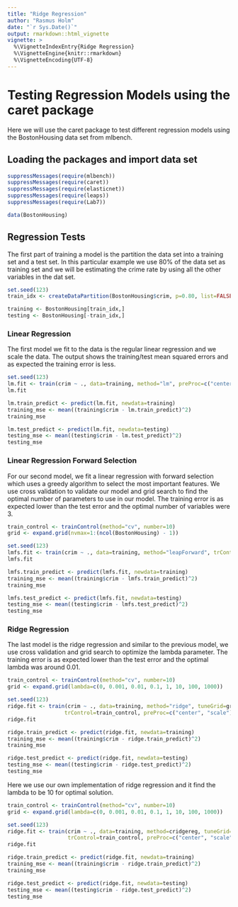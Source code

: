 ```yaml
---
title: "Ridge Regression"
author: "Rasmus Holm"
date: "`r Sys.Date()`"
output: rmarkdown::html_vignette
vignette: >
  %\VignetteIndexEntry{Ridge Regression}
  %\VignetteEngine{knitr::rmarkdown}
  %\VignetteEncoding{UTF-8}
---
```


# Testing Regression Models using the caret package

Here we will use the caret package to test different regression models using the BostonHousing data set from mlbench.

## Loading the packages and import data set

```r
suppressMessages(require(mlbench))
suppressMessages(require(caret))
suppressMessages(require(elasticnet))
suppressMessages(require(leaps))
suppressMessages(require(Lab7))

data(BostonHousing)
```

## Regression Tests

The first part of training a model is the partition the data set into a training set and a test set. In this particular example we use 80% of the data set as training set and we will be estimating the crime rate by using all the other variables in the dat set.

```r
set.seed(123)
train_idx <- createDataPartition(BostonHousing$crim, p=0.80, list=FALSE)

training <- BostonHousing[train_idx,]
testing <- BostonHousing[-train_idx,]
```

### Linear Regression

The first model we fit to the data is the regular linear regression and we scale the data. The output shows the training/test mean squared errors and as expected the training error is less.

```r
set.seed(123)
lm.fit <- train(crim ~ ., data=training, method="lm", preProc=c("center", "scale"))
lm.fit

lm.train_predict <- predict(lm.fit, newdata=training)
training_mse <- mean((training$crim - lm.train_predict)^2)
training_mse

lm.test_predict <- predict(lm.fit, newdata=testing)
testing_mse <- mean((testing$crim - lm.test_predict)^2)
testing_mse
```

### Linear Regression Forward Selection

For our second model, we fit a linear regression with forward selection which uses a greedy algorithm to select the most important features. We use cross validation to validate our model and grid search to find the optimal number of parameters to use in our model. The training error is as expected lower than the test error and the optimal number of variables were 3.

```r
train_control <- trainControl(method="cv", number=10)
grid <- expand.grid(nvmax=1:(ncol(BostonHousing) - 1))

set.seed(123)
lmfs.fit <- train(crim ~ ., data=training, method="leapForward", trControl=train_control, tuneGrid=grid, preProc=c("center", "scale"))
lmfs.fit

lmfs.train_predict <- predict(lmfs.fit, newdata=training)
training_mse <- mean((training$crim - lmfs.train_predict)^2)
training_mse

lmfs.test_predict <- predict(lmfs.fit, newdata=testing)
testing_mse <- mean((testing$crim - lmfs.test_predict)^2)
testing_mse
```

### Ridge Regression

The last model is the ridge regression and similar to the previous model, we use cross validation and grid search to optimize the lambda parameter. The training error is as expected lower than the test error and the optimal lambda was around 0.01.

```r
train_control <- trainControl(method="cv", number=10)
grid <- expand.grid(lambda=c(0, 0.001, 0.01, 0.1, 1, 10, 100, 1000))

set.seed(123)
ridge.fit <- train(crim ~ ., data=training, method="ridge", tuneGrid=grid,
                  trControl=train_control, preProc=c("center", "scale"))
ridge.fit

ridge.train_predict <- predict(ridge.fit, newdata=training)
training_mse <- mean((training$crim - ridge.train_predict)^2)
training_mse

ridge.test_predict <- predict(ridge.fit, newdata=testing)
testing_mse <- mean((testing$crim - ridge.test_predict)^2)
testing_mse
```

Here we use our own implementation of ridge regression and it find the lambda to be 10 for optimal solution.

```r
train_control <- trainControl(method="cv", number=10)
grid <- expand.grid(lambda=c(0, 0.001, 0.01, 0.1, 1, 10, 100, 1000))

set.seed(123)
ridge.fit <- train(crim ~ ., data=training, method=cridgereg, tuneGrid=grid,
                   trControl=train_control, preProc=c("center", "scale"))
ridge.fit

ridge.train_predict <- predict(ridge.fit, newdata=training)
training_mse <- mean((training$crim - ridge.train_predict)^2)
training_mse

ridge.test_predict <- predict(ridge.fit, newdata=testing)
testing_mse <- mean((testing$crim - ridge.test_predict)^2)
testing_mse
```
